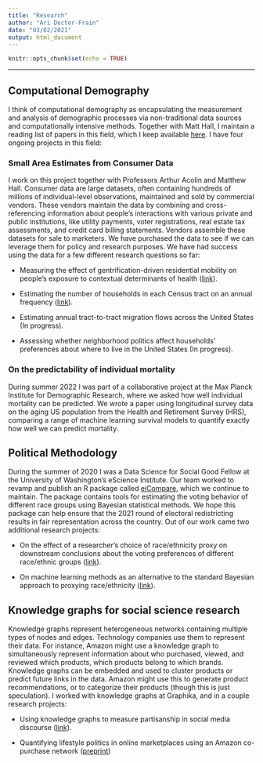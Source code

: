 ```yaml
---
title: "Research"
author: "Ari Decter-Frain"
date: "03/02/2021"
output: html_document
---
```


```r
knitr::opts_chunk$set(echo = TRUE)
```
--- 

## Computational Demography

I think of computational demography as encapsulating the measurement and analysis of demographic processes via non-traditional data sources and computationally intensive methods. Together with Matt Hall, I maintain a reading list of papers in this field, which I keep available [here](../cd_readinglist_2). I have four ongoing projects in this field:

### Small Area Estimates from Consumer Data

I work on this project together with Professors Arthur Acolin and Matthew Hall. Consumer data are large datasets, often containing hundreds of millions of individual-level observations, maintained and sold by commercial vendors. These vendors maintain the data by combining and cross-referencing information about people's interactions with various private and public institutions, like utility payments, voter registrations, real estate tax assessments, and credit card billing statements. Vendors assemble these datasets for sale to marketers. We have purchased the data to see if we can leverage them for policy and research purposes. We have had success using the data for a few different research questions so far:

* Measuring the effect of gentrification-driven residential mobility on people's exposure to contextual determinants of health ([link](https://scholar.google.ca/citations?view_op=view_citation&hl=en&user=rR7W1D4AAAAJ&citation_for_view=rR7W1D4AAAAJ:UeHWp8X0CEIC)).

* Estimating the number of households in each Census tract on an annual frequency ([link](https://scholar.google.ca/citations?view_op=view_citation&hl=en&user=rR7W1D4AAAAJ&citation_for_view=rR7W1D4AAAAJ:IjCSPb-OGe4C)).

* Estimating annual tract-to-tract migration flows across the United States (In progress).

* Assessing whether neighborhood politics affect households' preferences about where to live in the United States (In progress).

### On the predictability of individual mortality

During summer 2022 I was part of a collaborative project at the Max Planck Institute for Demographic Research, where we asked how well individual mortality can be predicted. We wrote a paper using longitudinal survey data on the aging US population from the Health and Retirement Survey (HRS), comparing a range of machine learning survival models to quantify exactly how well we can predict mortality.

## Political Methodology

During the summer of 2020 I was a Data Science for Social Good Fellow at the University of Washington's eScience Institute. Our team worked to revamp and publish an R package called [eiCompare](https://cran.r-project.org/web/packages/eiCompare/index.html), which we continue to maintain. The package contains tools for estimating the voting behavior of different race groups using Bayesian statistical methods. We hope this package can help ensure that the 2021 round of electoral redistricting results in fair representation across the country. Out of our work came two additional research projects:

* On the effect of a researcher's choice of race/ethnicity proxy on downstream conclusions about the voting preferences of different race/ethnic groups ([link](https://scholar.google.ca/citations?view_op=view_citation&hl=en&user=rR7W1D4AAAAJ&citation_for_view=rR7W1D4AAAAJ:2osOgNQ5qMEC)).

* On machine learning methods as an alternative to the standard Bayesian approach to proxying race/ethnicity ([link](https://arxiv.org/abs/2206.14583)). 


## Knowledge graphs for social science research

Knowledge graphs represent heterogeneous networks containing multiple types of nodes and edges. Technology companies use them to represent their data. For instance, Amazon might use a knowledge graph to simultaneously represent information about who purchased, viewed, and reviewed which products, which products belong to which brands. Knowledge graphs can be embedded and used to cluster products or predict future links in the data. Amazon might use this to generate product recommendations, or to categorize their products (though this is just speculation). I worked with knowledge graphs at Graphika, and in a couple research projects:

* Using knowledge graphs to measure partisanship in social media discourse ([link](https://scholar.google.ca/citations?view_op=view_citation&hl=en&user=rR7W1D4AAAAJ&citation_for_view=rR7W1D4AAAAJ:W7OEmFMy1HYC)).

* Quantifying lifestyle politics in online marketplaces using an Amazon co-purchase network ([preprint](https://scholar.google.ca/citations?view_op=view_citation&hl=en&user=rR7W1D4AAAAJ&citation_for_view=rR7W1D4AAAAJ:9yKSN-GCB0IC))